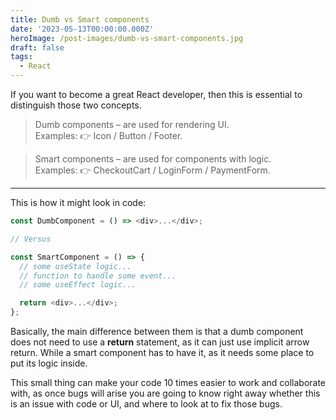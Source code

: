 ```yaml
---
title: Dumb vs Smart components
date: '2023-05-13T00:00:00.000Z'
heroImage: /post-images/dumb-vs-smart-components.jpg
draft: false
tags:
  - React
---
```


If you want to become a great React developer, then this is essential to distinguish those two concepts.

> Dumb components – are used for rendering UI.\
> Examples: 👉 Icon / Button / Footer.

> Smart components – are used for components with logic.\
> Examples: 👉 CheckoutCart / LoginForm /  PaymentForm.

***

This is how it might look in code:

```typescript
const DumbComponent = () => <div>...</div>;

// Versus

const SmartComponent = () => {
  // some useState logic...
  // function to handle some event...
  // some useEffect logic...

  return <div>...</div>;
};
```

Basically, the main difference between them is that a dumb component does not need to use a **return** statement, as it can just use implicit arrow return. While a smart component has to have it, as it needs some place to put its logic inside.

This small thing can make your code 10 times easier to work and collaborate with, as once bugs will arise you are going to know right away whether this is an issue with code or UI, and where to look at to fix those bugs.
